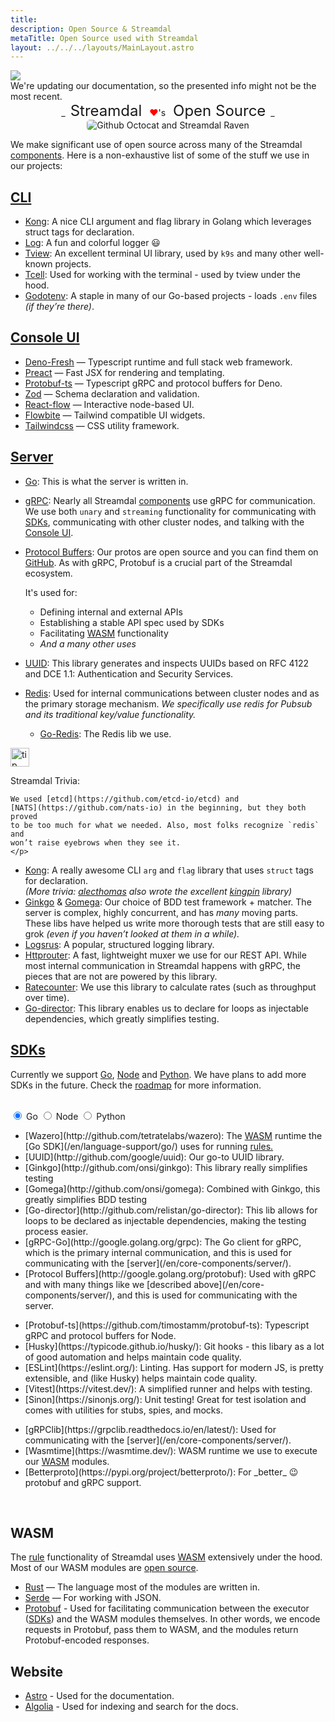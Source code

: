```yaml
---
title: 
description: Open Source & Streamdal
metaTitle: Open Source used with Streamdal
layout: ../../../layouts/MainLayout.astro
---
```



<div class="addl-wrapper">
<div class="addl">
<img src={information} class="uimage" />
<div class="addlcontent">
We're updating our documentation, so the presented info might not be the
most recent.
</div>
</div>
</div>


<center>_<span class="yhighlight" style="border-radius: 5px; padding: 4px 8px 4px 8px; font-size: 24px;">Streamdal</span> <span style="color: red;">❤️</span>'s <span class="phighlight" style="border-radius: 5px; padding: 4px 8px 4px 8px; font-size: 24px;">Open Source</span>_</center>
<center><img src={opensource} alt="Github Octocat and Streamdal Raven" style="border-radius: 5px;" /></center>



We make significant use of open source across many of the Streamdal 
[components](/en/core-components/overview/). Here is a non-exhaustive list of 
some of the stuff we use in our projects:

## [CLI](/en/what-is-streamdal/#-cli) 


- [Kong](http://github.com/alecthomas/kong): A nice CLI argument and flag library in Golang which leverages struct tags for declaration.
- [Log](http://github.com/charmbracelet/log): A fun and colorful logger 😃
- [Tview](http://github.com/rivo/tview): An excellent terminal UI library, used by `k9s` and many other well-known projects.
- [Tcell](http://github.com/gdamore/tcell/): Used for working with the terminal - used by tview under the hood.
- [Godotenv](http://github.com/joho/godotenv): A staple in many of our Go-based projects - loads `.env` files _(if they’re there)_.

## [Console UI](/en/core-components/console-ui/)

- [Deno-Fresh](https://github.com/denoland/fresh) — Typescript runtime and full stack web framework.
- [Preact](https://github.com/preactjs/preact) — Fast JSX for rendering and templating.
- [Protobuf-ts](https://github.com/timostamm/protobuf-ts) — Typescript gRPC and protocol buffers for Deno.
- [Zod](https://github.com/colinhacks/zod) — Schema declaration and validation.
- [React-flow](https://github.com/wbkd/react-flow) — Interactive node-based UI.
- [Flowbite](https://github.com/themesberg/flowbite) — Tailwind compatible UI widgets.
- [Tailwindcss](https://github.com/tailwindlabs/tailwindcss) — CSS utility framework.

## [Server](/en/core-components/server/)

- [Go](https://go.dev/): This is what the server is written in.
    
- [gRPC](https://pkg.go.dev/google.golang.org/grpc): Nearly all Streamdal [components](/en/core-components/overview/) use gRPC for communication. We use both `unary` and `streaming` functionality for communicating with [SDKs](/en/core-components/sdk/), communicating with other cluster nodes, and talking with the [Console UI](/en/core-components/console-ui/).
- [Protocol Buffers](https://protobuf.dev/): Our protos are open source and you can find them on [GitHub](https://github.com/streamdal/protos). As with gRPC, Protobuf is a crucial part of the Streamdal ecosystem. 

    It's used for:
    - Defining internal and external APIs
    - Establishing a stable API spec used by SDKs
    - Facilitating <a href="/en/resources-support/glossary/#wasm" class="pkeyword">WASM</a> functionality
    - _And a many other uses_
- [UUID](https://github.com/google/uuid): This library generates and inspects UUIDs based on RFC 4122 and DCE 1.1: Authentication and Security Services.
- [Redis](https://redis.io): Used for internal communications between cluster nodes and as the primary storage mechanism. _We specifically use redis for Pubsub and its traditional key/value functionality._
    - [Go-Redis](https://github.com/redis/go-redis): The Redis lib we use.

<Notification type="tip">
  <img src={tip} alt="tip" width="30px" height="30px" />
  <div class="prose-md prose-p:my-2 prose-a:text-purple-dark prose-a:underline">
    <p>
    Streamdal Trivia: 
    
    We used [etcd](https://github.com/etcd-io/etcd) and 
    [NATS](https://github.com/nats-io) in the beginning, but they both proved 
    to be too much for what we needed. Also, most folks recognize `redis` and 
    won’t raise eyebrows when they see it.
    </p>
  </div>
</Notification>

- [Kong](https://github.com/alecthomas/kong): A really awesome CLI `arg` and `flag` library that uses `struct` tags for declaration.  
_(More trivia: [alecthomas](https://github.com/alecthomas) also wrote the excellent [kingpin](https://github.com/alecthomas/kingpin) library)_
- [Ginkgo](https://github.com/onsi/ginkgo) & [Gomega](https://github.com/onsi/gomega): Our choice of BDD test framework + matcher. The server is complex, highly concurrent, and has _many_ moving parts. These libs have helped us write more thorough tests that are still easy to grok  _(even if you haven’t looked at them in a while)._
- [Logsrus](https://github.com/sirupsen/logrus):  A popular, structured logging library.
- [Httprouter](https://github.com/julienschmidt/httprouter): A fast, lightweight muxer we use for our REST API. While most internal communication in Streamdal happens with gRPC, the pieces that are not are powered by this library.
- [Ratecounter](https://github.com/paulbellamy/ratecounter): We use this library to calculate rates (such as throughput over time).
- [Go-director](https://github.com/relistan/go-director): This library enables us to declare for loops as injectable dependencies, which greatly simplifies testing.

## [SDKs](/en/core-components/sdk/)

Currently we support [Go](/en/sdks/go/), [Node](/en/sdks/node/) and 
[Python](/en/sdks/python/). We have plans to add more 
SDKs in the future. Check the 
[roadmap](https://github.com/orgs/streamdal/projects/1) for more information.

<br />


<div class="pc-tabx w-full max-w-2xl m-0">
  <input checked id="tab1" type="radio" name="pct" class="hidden peer/tab1" />
  <label
    for="tab1"
    class="font-medium text-sm leading-7 float-left py-4 px-6 border-b-2 border-purple-divider mb--4 text-white peer-checked/tab1:border-b-4 peer-checked/tab1:border-purple-bright peer-checked/tab1:font-bold"
  >
    Go
  </label>
  <input id="tab2" type="radio" name="pct" class="hidden peer/tab2" />
  <label
    for="tab2"
    class="font-medium text-sm leading-7 float-left py-4 px-6 border-b-2 border-purple-divider mb--4 text-white peer-checked/tab2:border-b-4 peer-checked/tab2:border-purple-bright peer-checked/tab2:font-bold"
  >
    Node
  </label>
  <input id="tab3" type="radio" name="pct" class="hidden peer/tab3" />
  <label
    for="tab3"
    class="font-medium text-sm leading-7 float-left py-4 px-6 border-b-2 border-purple-divider mb--4 text-white peer-checked/tab3:border-b-4 peer-checked/tab3:border-purple-bright peer-checked/tab3:font-bold"
  >
    Python
  </label>
  <div class="hidden peer-checked/tab1:block clear-both p-5 w-full">
    <p>
        <ul>
            <li>[Wazero](http://github.com/tetratelabs/wazero): The <a href="/en/resources-support/glossary/#wasm" class="pkeyword">WASM</a> runtime the [Go SDK](/en/language-support/go/) uses for running <a href="/en/resources-support/glossary/#rule-or-step" class="pkeyword">rules.</a></li>
            <li>[UUID](http://github.com/google/uuid): Our go-to UUID library.</li>
            <li>[Ginkgo](http://github.com/onsi/ginkgo): This library really simplifies testing</li>
            <li>[Gomega](http://github.com/onsi/gomega): Combined with Ginkgo, this greatly simplifies BDD testing</li>
            <li>[Go-director](http://github.com/relistan/go-director): This lib allows for loops to be declared as injectable dependencies, making the testing process easier.</li>
            <li>[gRPC-Go](http://google.golang.org/grpc):  The Go client for gRPC, which is the primary internal communication, and this is used for communicating with the [server](/en/core-components/server/).</li>
            <li>[Protocol Buffers](http://google.golang.org/protobuf):  Used with gRPC and with many things like we [described above](/en/core-components/server/), and this is used for communicating with the server.</li>
        </ul>
    </p>
  </div>
  <div class="hidden peer-checked/tab2:block clear-both p-5 w-full">
    <p>
        <ul>
        <li>[Protobuf-ts](https://github.com/timostamm/protobuf-ts): Typescript gRPC and protocol buffers for Node.</li>
        <li>[Husky](https://typicode.github.io/husky/): Git hooks - this libary as a lot of good automation and helps maintain code quality.</li>
        <li>[ESLint](https://eslint.org/): Linting. Has support for modern JS, is pretty extensible, and (like Husky) helps maintain code quality.</li>
        <li>[Vitest](https://vitest.dev/): A simplified runner and helps with testing.</li>
        <li>[Sinon](https://sinonjs.org/): Unit testing! Great for test isolation and comes with utilities for stubs, spies, and mocks.</li>
        </ul>
    </p>
  </div>
  <div class="hidden peer-checked/tab3:block clear-both p-5 w-full">
    <p>
        <ul>
            <li>[gRPClib](https://grpclib.readthedocs.io/en/latest/): Used for communicating with the [server](/en/core-components/server/).</li>
            <li>[Wasmtime](https://wasmtime.dev/): WASM runtime we use to execute our <a href="/en/resources-support/glossary/#wasm" class="pkeyword">WASM</a> modules.</li>
            <li>[Betterproto](https://pypi.org/project/betterproto/): For _better_  😉 protobuf and gRPC support.</li>
        </ul>
    </p>
  </div>
</div>

<br />

## <span class="pkeyword">WASM</span>
The 
<a href="/en/resources-support/glossary/#rule-or-step" class="pkeyword">rule</a> 
functionality of Streamdal uses 
<a href="/en/resources-support/glossary/#wasm" class="pkeyword">WASM</a> 
extensively under the hood. Most of our WASM modules are 
[open source](https://github.com/streamdal/wasm).

- [Rust](https://www.rust-lang.org/) — The language most of the modules are written in.
- [Serde](https://serde.rs/) — For working with JSON.
- [Protobuf](https://protobuf.dev/) - Used for facilitating communication between the executor ([SDKs](/en/core-components/sdk/)) and the WASM modules themselves. In other words, we encode requests in Protobuf, pass them to WASM, and the modules return Protobuf-encoded responses.

## Website
- [Astro](https://astro.build/) - Used for the documentation.
- [Algolia](https://www.algolia.com/) - Used for indexing and search for the docs.